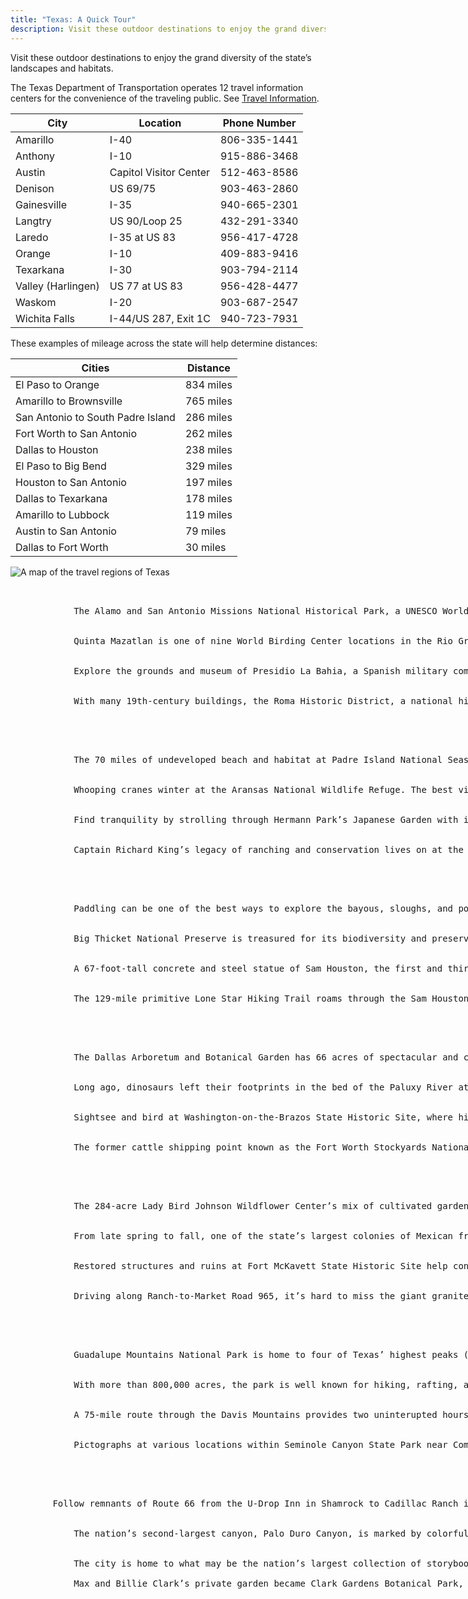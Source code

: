 ```yaml
---
title: "Texas: A Quick Tour"
description: Visit these outdoor destinations to enjoy the grand diversity of the state’s landscapes and habitats.
---
```


<PageDescription>

Visit these outdoor destinations to enjoy the grand diversity of the state’s landscapes and habitats.

</PageDescription>

<Row>
<Column colSm={12} colMd={8} colLg={7}>

<Accordion>
<AccordionItem title="Travel Information Centers">

The Texas Department of Transportation operates 12 travel information centers for the convenience of the traveling public. See [Travel Information](/travel-information/).


| City               | Location               | Phone Number |
|--------------------|------------------------|--------------|
| Amarillo           | I-40                   | 806-335-1441 |
| Anthony            | I-10                   | 915-886-3468 |
| Austin             | Capitol Visitor Center | 512-463-8586 |
| Denison            | US 69/75               | 903-463-2860 |
| Gainesville        | I-35                   | 940-665-2301 |
| Langtry            | US 90/Loop 25          | 432-291-3340 |
| Laredo             | I-35 at US 83          | 956-417-4728 |
| Orange             | I-10                   | 409-883-9416 |
| Texarkana          | I-30                   | 903-794-2114 |
| Valley (Harlingen) | US 77 at US 83         | 956-428-4477 |
| Waskom             | I-20                   | 903-687-2547 |
| Wichita Falls      | I-44/US 287, Exit 1C   | 940-723-7931 |

</AccordionItem>
</Accordion>
</Column>

<Column colSm={12} colMd={8} colLg={5}>

<Accordion>
<AccordionItem title="Traveling Across Texas">
  These examples of mileage across the state will help determine distances:

| Cities                            | Distance  |
|-----------------------------------|-----------|
| El Paso to Orange                 | 834 miles |
| Amarillo to Brownsville           | 765 miles |
| San Antonio to South Padre Island | 286 miles |
| Fort Worth to San Antonio         | 262 miles |
| Dallas to Houston                 | 238 miles |
| El Paso to Big Bend               | 329 miles |
| Houston to San Antonio            | 197 miles |
| Dallas to Texarkana               | 178 miles |
| Amarillo to Lubbock               | 119 miles |
| Austin to San Antonio             | 79 miles  |
| Dallas to Fort Worth              | 30 miles  |

</AccordionItem>
</Accordion>

</Column>
</Row>

![A map of the travel regions of Texas](images/texas-travel-map-regions.png)

<Row>
<Column colSm={12} colMd={4} colLg={4}>
    <Listing>
        <ListingHed color="purple" title="South Texas Plains"/>
        <ListingItem 
            title="Mission Trail"
            city="San Antonio">
            The Alamo and San Antonio Missions National Historical Park, a UNESCO World Heritage Site, are linked via about 10 miles of hike-and-bike trail along the San Antonio River. 
        </ListingItem>
        <ListingItem 
            title="Peaceful Oasis"
            city="McAllen">
            Quinta Mazatlan is one of nine World Birding Center locations in the Rio Grande Valley. Revel in the trilling of birds and follow the Forest Sculpture Trail to learn more about the animals of South Texas. 
        </ListingItem>
        <ListingItem 
            title="State Saga"
            city="GOLIAD">
            Explore the grounds and museum of Presidio La Bahia, a Spanish military compound that appears as it did in 1836 during the Texas Revolution.
        </ListingItem>
        <ListingItem 
            title="Structure Story"
            city="Roma">
            With many 19th-century buildings, the Roma Historic District, a national historic landmark, preserves architecture that reflects building techniques of the Lower Rio Grande. 
        </ListingItem>
    </Listing>

</Column>

<Column colSm={12} colMd={4} colLg={4}>
    <Listing>
        <ListingHed color="lightblue" title="Gulf Coast"/>
        <ListingItem 
            title="Sand and Surf"
            city="Corpus Christi">
            The 70 miles of undeveloped beach and habitat at Padre Island National Seashore provide spacious opportunities for camping, fishing, beachcombing, canoeing and kayaking, birding, and windsurfing. 
        </ListingItem>
        <ListingItem 
            title="Rare Bird"
            city="ROCKPORT-FULTON">
            Whooping cranes winter at the Aransas National Wildlife Refuge. The best viewing times are generally from December through February.
        </ListingItem>
        <ListingItem 
            title="Peaceful Place"
            city="Houston">
            Find tranquility by strolling through Hermann Park’s Japanese Garden with its teahouse and winding paths.    
        </ListingItem>
        <ListingItem 
            title="Sprawling Spread"
            city="KINGSVILLE">
            Captain Richard King’s legacy of ranching and conservation lives on at the state’s largest ranch, King Ranch, which offers daily ranch and nature tours.
        </ListingItem>
    </Listing>

</Column>

<Column colSm={12} colMd={4} colLg={4}>
    <Listing>
        <ListingHed color="green" title="Piney Woods"/>
        <ListingItem 
            title="SPLASH OF NATURE"
            city="KARNACK">
            Paddling can be one of the best ways to explore the bayous, sloughs, and ponds of Caddo Lake with its distinctive bald cypress trees draped in Spanish moss.  
        </ListingItem>
        <ListingItem 
            title="SIGNIFICANT SANCTUARY"
            city="KOUNTZE">
            Big Thicket National Preserve is treasured for its biodiversity and preservation of habitat that once covered more than 2 million acres.
        </ListingItem>
        <ListingItem 
            title="TEXAS HERO"
            city="HUNTSVILLE">
            A 67-foot-tall concrete and steel statue of Sam Houston, the first and third president of the Republic of Texas, presents a commanding presence along Interstate 45.
        </ListingItem>
        <ListingItem 
            title="FOREST FEATURE"
            city="CLEVELAND">
            The 129-mile primitive Lone Star Hiking Trail roams through the Sam Houston National Forest. Spring and fall are the best times to visit.
        </ListingItem>
    </Listing>
</Column>

</Row>

<Row>

<Column colSm={12} colMd={4} colLg={4}>
    <Listing>
        <ListingHed color="teal" title="PRAIRIES AND LAKES"/>
        <ListingItem 
            title="LOVELY LANDSCAPE"
            city="Dallas">
            The Dallas Arboretum and Botanical Garden has 66 acres of spectacular and colorful display gardens, along with amazing displays during its seasonal festivals.
            </ListingItem>
        <ListingItem 
            title="DINOSAUR DOMAIN"
            city="Glen Rose">
            Long ago, dinosaurs left their footprints in the bed of the Paluxy River at Dinosaur Valley State Park, a National Natural Landmark.
        </ListingItem>
        <ListingItem 
            title="Texas&rsquo; Birthplace"
            city="WASHINGTON">
            Sightsee and bird at Washington-on-the-Brazos State Historic Site, where history was made in 1936 when the Texas Declaration of Independence was signed there.
        </ListingItem>
        <ListingItem 
            title="COWTOWN HISTORY"
            city="Fort Worth">
            The former cattle shipping point known as the Fort Worth Stockyards National Historic District is home to historic buildings, restaurants, shops, and saloons.
        </ListingItem>
    </Listing>

</Column>

<Column colSm={12} colMd={4} colLg={4}>
    <Listing>
        <ListingHed color="blue" title="Hill Country"/>
        <ListingItem 
            title="WILD ABOUT FLOWERS"
            city="AUSTIN">
            The 284-acre Lady Bird Johnson Wildflower Center’s mix of cultivated gardens, arboretum, managed natural areas, and wildlands serves to conserve native plants.
        </ListingItem>
        <ListingItem 
            title="GOING BATTY"
            city="ROCKSPRINGS">
            From late spring to fall, one of the state’s largest colonies of Mexican free-tailed bats make their home at Devil’s Sinkhole State Natural Area, a National Natural Landmark.
        </ListingItem>
        <ListingItem 
            title="PRESERVED FORT"
            city="MENARD">
            Restored structures and ruins at Fort McKavett State Historic Site help convey stories of infantrymen, Buffalo Soldiers, women, and children who lived in early West Texas.
        </ListingItem>
        <ListingItem 
            title="Mystical Mound"
            city="FREDERICKSBURG">
            Driving along Ranch-to-Market Road 965, it’s hard to miss the giant granite dome rising from the ground at Enchanted Rock State Natural Area that makes you want to stop and climb it.
        </ListingItem>
    </Listing>
</Column>

<Column colSm={12} colMd={4} colLg={4}>
    <Listing>
        <ListingHed color="orange" title="Big Bend Country"/>
        <ListingItem 
            title="NEW HEIGHTS"
            city="PINE SPRINGS">
            Guadalupe Mountains National Park is home to four of Texas’ highest peaks (with an opportunity to climb to the state’s highest point), along with canyons, desert, spectacular night skies, and the world’s most extensive Permian fossil reef.
        </ListingItem>
        <ListingItem 
            title="Dark Skies"
            city="BIG BEND NATIONAL PARK">
            With more than 800,000 acres, the park is well known for hiking, rafting, and nature viewing, but its designation as an International Dark Sky Park also makes it one of the state’s best places to see the Milky Way.
        </ListingItem>
        <ListingItem 
            title="Scenic Sights"
            city="FORT DAVIS">
            A 75-mile route through the Davis Mountains provides two uninterupted hours of majestic scenery and wildlife if you can resist the temptation to stop at Fort Davis National Historic Site, Davis Mountains State Park, and the McDonald Observatory.     
        </ListingItem>
        <ListingItem 
            title="STONE STORIES"
            city="LANGTRY">
            Pictographs at various locations within Seminole Canyon State Park near Comstock present clues to the lives of early canyon dwellers.
        </ListingItem>
    </Listing>

</Column>
</Row>

<Row>
<Column colSm={12} colMd={4} colLg={4}>
    <Listing>
        <ListingHed color="red" title="Panhandle Plains"/>
        <ListingItem 
            title="MOTHER ROAD"
            city="INTERSTATE 40">
        Follow remnants of Route 66 from the U-Drop Inn in Shamrock to Cadillac Ranch in Amarillo and west to Adrian for a stop at the route’s midway point—1,139 miles to Los Angeles and Chicago.
        </ListingItem>
        <ListingItem 
            title="SCENIC WONDER"
            city="CANYON">
            The nation’s second-largest canyon, Palo Duro Canyon, is marked by colorful geologic layers. In spots, the layers have eroded, forming hoodoos, of which one of the most well known is the Lighthouse formation in Palo Duro Canyon State Park. 
        </ListingItem>
        <ListingItem 
            title="STORYBOOK CAPITAL"
            city="Abilene">
            The city is home to what may be the nation’s largest collection of storybook sculptures, including Seuss characters in Everman Park and other popular children’s book characters located around downtown.        </ListingItem>
        <ListingItem 
            title="BLOOMING MASTERPIECE"
            city="Mineral Wells">
            Max and Billie Clark’s private garden became Clark Gardens Botanical Park, which showcases native Texas and Texas-adaptable plants.
        </ListingItem>
    </Listing>

</Column>
</Row>